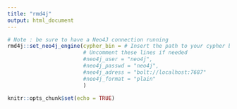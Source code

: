 ```yaml
---
title: "rmd4j"
output: html_document
---
```


```r
# Note : be sure to have a Neo4J connection running 
rmd4j::set_neo4j_engine(cypher_bin = # Insert the path to your cypher bin here
                        # Uncomment these lines if needed
                        #neo4j_user = "neo4j", 
                        #neo4j_passwd = "neo4j", 
                        #neo4j_adress = "bolt://localhost:7687"
                        #neo4j_format = "plain"
                        )

knitr::opts_chunk$set(echo = TRUE)
```

